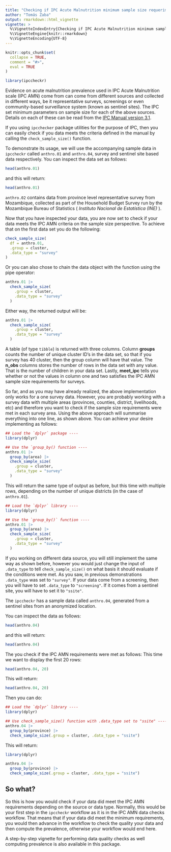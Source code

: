 ```yaml
---
title: "Checking if IPC Acute Malnutrition minimum sample size requeriments were met"
author: "Tomás Zaba"
output: rmarkdown::html_vignette
vignette: >
  %\VignetteIndexEntry{Checking if IPC Acute Malnutrition minimum sample size requeriments were met}
  %\VignetteEngine{knitr::rmarkdown}
  %\VignetteEncoding{UTF-8}
---
```


```r
knitr::opts_chunk$set(
  collapse = TRUE,
  comment = "#>",
  eval = TRUE
)

library(ipccheckr)
```
Evidence on acute malnutrition prevalence used in IPC Acute Malnutrition scale (IPC AMN) come from can come from different sources and collected in different ways, be it representative surveys, screenings or even community-based surveillance system (known as sentinel sites). 
The IPC set minimum parameters on sample size for each of the above sources. Details on each of these can be read from the [IPC Manual version 3.1 ](https://www.ipcinfo.org/ipcinfo-website/resources/ipc-manual/en/). 

If you using `ipcchecker` package utilities for the purpose of IPC, then you can easily check if you data meets the criteria defined in the manual by calling the `check_sample_size()` function.

To demonstrate its usage, we will use the accompanying sample data in `ipccheckr` called `anthro.01` and `anthro.04`, survey and sentinel site based data respectively. You can inspect the data set as follows:

```r
head(anthro.01)
```

and this will return: 

```r
head(anthro.01)
```

`anthro.02` contains data from province level representative survey from Mozambique, collected as part of the Household Budget Survey run by the Mozambique Bureau of Statistics ( _Instituto Nacional de Estatística (INE)_ ).

Now that you have inspected your data, you are now set to check if your data meets the IPC AMN criteria on the sample size perspective. To achieve that on the first data set you do the following: 

```r
check_sample_size(
  df = anthro.01,
  .group = cluster,
  .data_type = "survey"
)
```

Or you can also chose to chain the data object with the function using the pipe operator: 
```r
anthro.01 |> 
  check_sample_size(
    .group = cluster,
    .data_type = "survey"
  )
```

Either way, the returned output will be: 
```r
anthro.01 |> 
  check_sample_size(
    .group = cluster,
    .data_type = "survey"
  )
```

A table (of type `tibble`) is returned with three columns. Column **groups** counts the number of unique cluster ID's in the data set, so that if you survey has 40 cluster, then the group column will have that value. The **n_obs** columns stores the number of rows in the data set with any value. That is the number of children in your data set. Lastly, **meet_ipc** tells you whether or not the values in column one and two satisfies the IPC AMN sample size requirements for surveys. 

So far, and as you may have already realized, the above implementation only works for a one survey data. However, you are probably working with a survey data with multiple areas (provinces, counties, district, livelihoods, etc) and therefore you want to check if the sample size requirements were met in each survey area. Using the above approach will summarise everything into one line, as shown above. You can achieve your desire implementing as follows: 

```r
## Load the `dplyr` package ----
library(dplyr)

## Use the `group_by() function ----
anthro.01 |> 
  group_by(area) |> 
  check_sample_size(
    .group = cluster,
    .data_type = "survey"
  )
```

This will return the same type of output as before, but this time with multiple rows, depending on the number of unique districts (in the case of `anthro.01`). 

```r
## Load the `dplyr` library ----
library(dplyr)

## Use the `group_by()` function ----
anthro.01 |> 
  group_by(area) |> 
  check_sample_size(
    .group = cluster,
    .data_type = "survey"
  )
```

If you working on different data source, you will still implement the same way as shown before, however you would just change the input of `.data_type` to tell `check_sample_size()` on what basis it should evaluate if the conditions were met. As you saw, in previous demonstrations `.data_type` was set to `"survey"`. If your data come from a screening, then you will have to set `.data_type` to `"screening"`. If it comes from a sentinel site, you will have to set it to `"ssite"`. 

The `ipccheckr` has a sample data called `anthro.04`, generated from a sentinel sites from an anonymized location. 

You can inspect the data as follows:

```r
head(anthro.04)
```

and this will return: 

```r
head(anthro.04)
```

The you check if the IPC AMN requirements were met as follows: 
This time we want to display the first 20 rows: 

```r
head(anthro.04, 20)
```

This will return:

```r
head(anthro.04, 20)
```

Then you can do: 

```r
## Load the `dplyr` library ----
library(dplyr)

## Use check_sample_size() function with .data_type set to "ssite" ----
anthro.04 |> 
  group_by(province) |> 
  check_sample_size(.group = cluster, .data_type = "ssite")

```

This will return: 

```r
library(dplyr)

anthro.04 |> 
  group_by(province) |> 
  check_sample_size(.group = cluster, .data_type = "ssite")
```

## So what? 

So this is how you would check if your data did meet the IPC AMN requirements depending on the source or data type. Normally, this would be your first step in the `ipccheckr` workflow as it is in the IPC AMN data checks workflow. That means that if your data did meet the minimum requirements, you would then advance in the workflow to check the quality your data and then compute the prevalence, otherwise your workflow would end here. 

A step-by-step vignette for performing data quality checks as well computing prevalence is also available in this package. 
